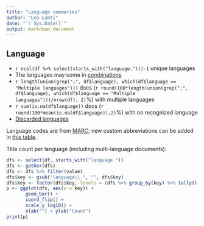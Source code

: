 ```yaml
---
title: "Language summaries"
author: "Leo Lahti"
date: "`r Sys.Date()`"
output: markdown_document
---
```


## Language

 * `r ncol(df %>% select(starts_with("language.")))-1` unique languages
 * The languages may come in [combinations](output.tables/language_conversions.csv)
 * `r length(union(grep(";", df$language), which(df$language == "Multiple languages")))` docs (`r round(100*length(union(grep(";", df$language), which(df$language == "Multiple languages")))/nrow(df), 2)`%) with multiple languages
 * `r sum(is.na(df$language))` docs (`r round(100*mean(is.na(df$language)),2)`%) with no recognized language 
 * [Discarded languages](output.tables/language_discarded.csv)

Language codes are from [MARC](http://www.loc.gov/marc/languages/language_code.html); new custom abbreviations can be added in [this table](https://github.com/rOpenGov/bibliographica/blob/master/inst/extdata/language_abbreviations.csv).

Title count per language (including multi-language documents):

```r
dfs <- select(df, starts_with("language."))
dfs <- gather(dfs)
dfs <- dfs %>% filter(value)
dfs$key <- gsub("language\\.", "", dfs$key)
dfs$key <- factor(dfs$key, levels = (dfs %>% group_by(key) %>% tally() %>% arrange(n))$key)
p <- ggplot(dfs, aes(x = key)) +
       geom_bar() +
       coord_flip() +
       scale_y_log10() +
       xlab("") + ylab("Count")
print(p)
```

